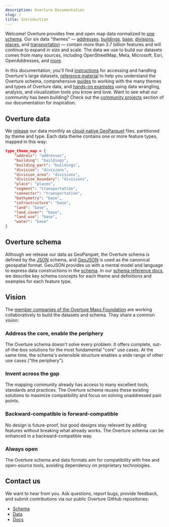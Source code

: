 ```yaml
---
description: Overture Documentation
slug: /
title: Introduction
---
```


Welcome! Overture provides free and open map data normalized to [one schema](schema). Our six data "themes" &mdash; [addresses](guides/addresses), [buildings](guides/buildings), [base](guides/base), [divisions](guides/divisions), [places](guides/places), and [transportation](guides/transportation) &mdash; contain more than 3.7 billion features and will continue to expand in size and scale. The data we use to build our datasets comes from many sources, including OpenStreetMap, Meta, Microsoft, Esri, OpenAddresses, and [more](attribution).

In this documentation, you'll find [instructions](getting-data) for accessing and handling Overture's large datasets, [reference material](schema/reference) to help you understand the Overture schema, comprehensive [guides](guides) to working with the many themes and types of Overture data, and [hands-on examples](examples) using data wrangling, analysis, and visualization tools you know and love. Want to see what our community has been building? Check out the [community projects](community) section of our documentation for inspiration.

## Overture data
We [release](release) our data monthly as [cloud-native GeoParquet](https://guide.cloudnativegeo.org/geoparquet/) files, partitioned by theme and type. Each data theme contains one or more feature types, mapped in this way:

```json
type_theme_map = {
    "address": "addresses",
    "building": "buildings",
    "building_part": "buildings",
    "division": "divisions",
    "division_area": "divisions",
    "division_boundary": "divisions",
    "place": "places",
    "segment": "transportation",
    "connector": "transportation",
    "bathymetry": "base",
    "infrastructure": "base",
    "land": "base",
    "land_cover": "base",
    "land_use": "base",
    "water": "base"
}
```

<!-- You'll find the GeoParquet column definitions for each feature type in our data [guides](guides). -->

## Overture schema
Although we release our data as GeoParquet, the Overture schema is defined by the [JSON](https://json-schema.org/) schema, and [GeoJSON](https://geojson.org/) is used as the canonical geospatial format. GeoJSON provides us with a mental model and language to express data constructions in the [schema](https://schema.overturemaps.org/schema.yaml). In our [schema reference docs](schema), we describe key schema concepts for each theme and definitions and examples for each feature type.

## Vision

The [member companies of the Overture Maps Foundation](https://overturemaps.org/about/members/) are working collaboratively to build the datasets and schema. They share a common vision:

### Address the core, enable the periphery
The Overture schema doesn't solve every problem. It offers complete, out-of-the-box solutions for the most fundamental "core" use cases. At the same time, the schema's extensible structure enables a wide range of other use cases ("the periphery").

### Invent across the gap
The mapping community already has access to many excellent tools, standards and practices. The Overture schema reuses these existing solutions to maximize compatibility and focus on solving unaddressed pain points.

### Backward-compatible is forward-compatible
No design is future-proof, but good designs stay relevant by adding features without breaking what already works. The Overture schema can be enhanced in a backward-compatible way.

### Always open
The Overture schema and data formats aim for compatibility with free and open-source tools, avoiding dependency on proprietary technologies.

## Contact us

We want to hear from you. Ask questions, report bugs, provide feedback, and submit contributions via our public Overture GitHub repositories:

- [Schema](https://github.com/OvertureMaps/schema)
- [Data](https://github.com/OvertureMaps/data)
- [Docs](https://github.com/OvertureMaps/docs)
